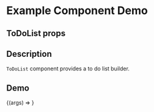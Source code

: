 
<Meta title="Example/ToDoList" component={ToDoList} />

# Example Component Demo

## ToDoList props
<Props of={ToDoList} />

## Description

`ToDoList` component provides a to do list builder.

## Demo

<Canvas>
  <Story name="Example ToDoList">
    {(args) => <ToDoList {...args} />}
  </Story>
</Canvas>